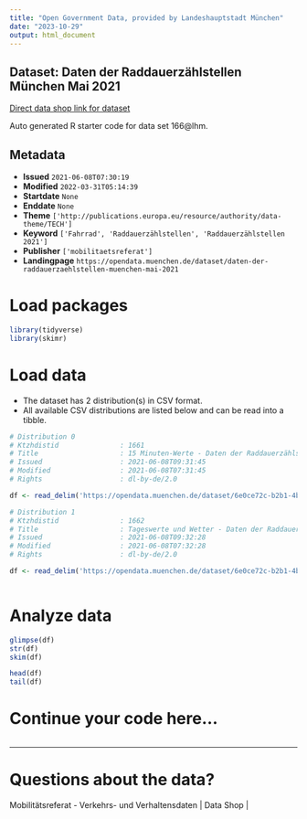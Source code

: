 ```yaml
---
title: "Open Government Data, provided by Landeshauptstadt München"
date: "2023-10-29"
output: html_document
---
```


## Dataset: Daten der Raddauerzählstellen München Mai 2021

[Direct data shop link for dataset](https://opendata.muenchen.de/dataset/daten-der-raddauerzaehlstellen-muenchen-mai-2021)

Auto generated R starter code for data set 166@lhm.

## Metadata

- **Issued** `2021-06-08T07:30:19`
- **Modified** `2022-03-31T05:14:39`
- **Startdate** `None`
- **Enddate** `None`
- **Theme** `['http://publications.europa.eu/resource/authority/data-theme/TECH']`
- **Keyword** `['Fahrrad', 'Raddauerzählstellen', 'Raddauerzählstellen 2021']`
- **Publisher** `['mobilitaetsreferat']`
- **Landingpage** `https://opendata.muenchen.de/dataset/daten-der-raddauerzaehlstellen-muenchen-mai-2021`


# Load packages

```r

library(tidyverse)
library(skimr)

```

# Load data

-   The dataset has 2 distribution(s) in CSV format.
-   All available CSV distributions are listed below and can be read into a tibble.

```r

# Distribution 0
# Ktzhdistid               : 1661
# Title                    : 15 Minuten-Werte - Daten der Raddauerzählstellen München Mai 2021
# Issued                   : 2021-06-08T09:31:45
# Modified                 : 2021-06-08T07:31:45
# Rights                   : dl-by-de/2.0

df <- read_delim('https://opendata.muenchen.de/dataset/6e0ce72c-b2b1-4bab-bf7a-7b6113b827d5/resource/105dbf71-a2f7-4d70-993c-e7d92a05d7fb/download/rad20210515min.csv')

# Distribution 1
# Ktzhdistid               : 1662
# Title                    : Tageswerte und Wetter - Daten der Raddauerzählstellen München Mai 2021
# Issued                   : 2021-06-08T09:32:28
# Modified                 : 2021-06-08T07:32:28
# Rights                   : dl-by-de/2.0

df <- read_delim('https://opendata.muenchen.de/dataset/6e0ce72c-b2b1-4bab-bf7a-7b6113b827d5/resource/75574efa-df26-42e5-b015-111c67058e0d/download/rad202105tage.csv')



```

# Analyze data

```r

glimpse(df)
str(df)
skim(df)

head(df)
tail(df)

```

# Continue your code here...

```r

```

------------------------------------------------------------------------

# Questions about the data?

Mobilitätsreferat - Verkehrs- und Verhaltensdaten | Data Shop | 
